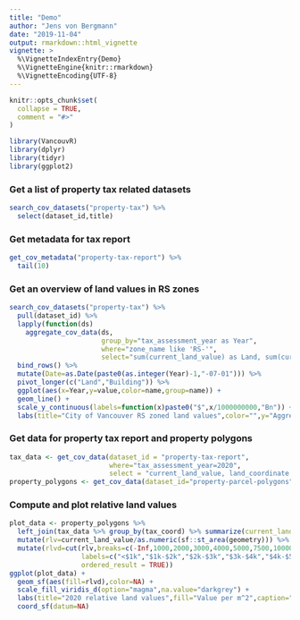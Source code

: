 ```yaml
---
title: "Demo"
author: "Jens von Bergmann" 
date: "2019-11-04"
output: rmarkdown::html_vignette
vignette: >
  %\VignetteIndexEntry{Demo}
  %\VignetteEngine{knitr::rmarkdown}
  %\VignetteEncoding{UTF-8}
---
```


```r
knitr::opts_chunk$set(
  collapse = TRUE,
  comment = "#>"
)
```

```r
library(VancouvR)
library(dplyr)
library(tidyr)
library(ggplot2)
```


### Get a list of property tax related datasets
```r
search_cov_datasets("property-tax") %>%
  select(dataset_id,title)
```

### Get metadata for tax report
```r
get_cov_metadata("property-tax-report") %>%
  tail(10)
```

### Get an overview of land values in RS zones
```r
search_cov_datasets("property-tax") %>%
  pull(dataset_id) %>%
  lapply(function(ds)
    aggregate_cov_data(ds,
                       group_by="tax_assessment_year as Year",
                       where="zone_name like 'RS-'",
                       select="sum(current_land_value) as Land, sum(current_improvement_value) as Building")) %>% 
  bind_rows() %>%
  mutate(Date=as.Date(paste0(as.integer(Year)-1,"-07-01"))) %>%
  pivot_longer(c("Land","Building")) %>%
  ggplot(aes(x=Year,y=value,color=name,group=name)) +
  geom_line() +
  scale_y_continuous(labels=function(x)paste0("$",x/1000000000,"Bn")) +
  labs(title="City of Vancouver RS zoned land values",color="",y="Aggregate value (nominal)")
```


### Get data for property tax report and property polygons
```r
tax_data <- get_cov_data(dataset_id = "property-tax-report",
                         where="tax_assessment_year=2020",
                         select = "current_land_value, land_coordinate as tax_coord")
property_polygons <- get_cov_data(dataset_id="property-parcel-polygons",format = "geojson")
```

### Compute and plot relative land values
```r
plot_data <- property_polygons %>% 
  left_join(tax_data %>% group_by(tax_coord) %>% summarize(current_land_value=sum(current_land_value)),by="tax_coord") %>%
  mutate(rlv=current_land_value/as.numeric(sf::st_area(geometry))) %>%
  mutate(rlvd=cut(rlv,breaks=c(-Inf,1000,2000,3000,4000,5000,7500,10000,25000,50000,Inf),
                  labels=c("<$1k","$1k-$2k","$2k-$3k","$3k-$4k","$4k-$5k","$5k-$7.5k","$7.5k-$10k","$10k-$25k","$25k-$50k",">$50k"),
                  ordered_result = TRUE))
ggplot(plot_data) +
  geom_sf(aes(fill=rlvd),color=NA) +
  scale_fill_viridis_d(option="magma",na.value="darkgrey") +
  labs(title="2020 relative land values",fill="Value per m^2",caption="CoV Open Data") +
  coord_sf(datum=NA)
```

